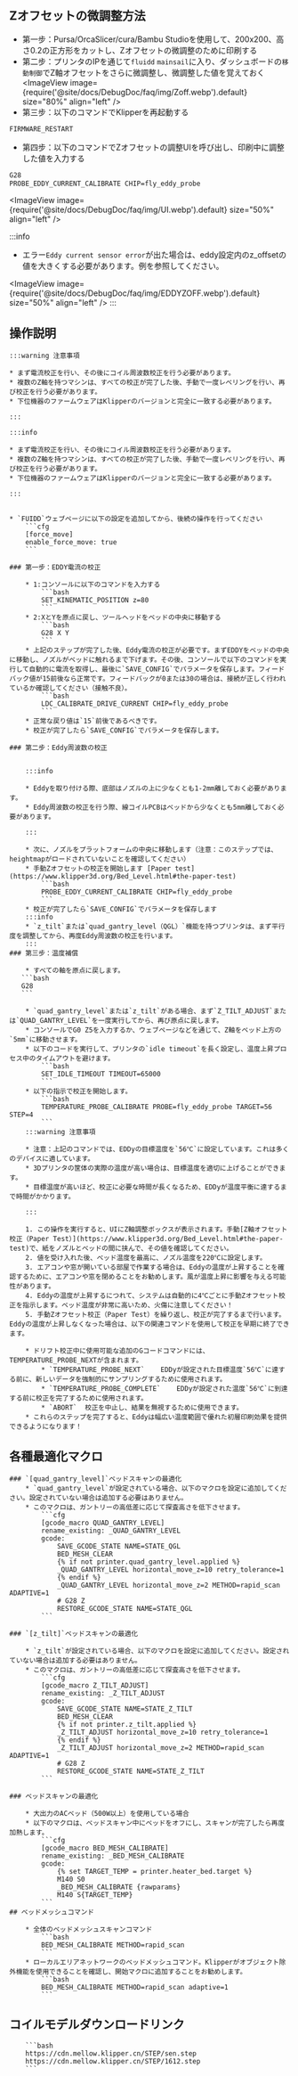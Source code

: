 ## Zオフセットの微調整方法

* 第一步：Pursa/OrcaSlicer/cura/Bambu Studioを使用して、200x200、高さ0.2の正方形をカットし、Zオフセットの微調整のために印刷する
* 第二步：プリンタのIPを通じて`fluidd` `mainsail`に入り、ダッシュボードの`移動制御`でZ軸オフセットをさらに微調整し、微調整した値を覚えておく
<ImageView image={require('@site/docs/DebugDoc/faq/img/Zoff.webp').default} size="80%" align="left" />
* 第三步：以下のコマンドでKlipperを再起動する
```bash
FIRMWARE_RESTART
```
* 第四步：以下のコマンドでZオフセットの調整UIを呼び出し、印刷中に調整した値を入力する
```bash
G28
PROBE_EDDY_CURRENT_CALIBRATE CHIP=fly_eddy_probe
```
<ImageView image={require('@site/docs/DebugDoc/faq/img/UI.webp').default} size="50%" align="left" />

:::info
* エラー`Eddy current sensor error`が出た場合は、eddy設定内のz_offsetの値を大きくする必要があります。例を参照してください。

<ImageView image={require('@site/docs/DebugDoc/faq/img/EDDYZOFF.webp').default} size="50%" align="left" />
:::

## 操作説明

    :::warning 注意事項

    * まず電流校正を行い、その後にコイル周波数校正を行う必要があります。
    * 複数のZ軸を持つマシンは、すべての校正が完了した後、手動で一度レベリングを行い、再び校正を行う必要があります。
    * 下位機器のファームウェアはKlipperのバージョンと完全に一致する必要があります。

    :::

    :::info

    * まず電流校正を行い、その後にコイル周波数校正を行う必要があります。
    * 複数のZ軸を持つマシンは、すべての校正が完了した後、手動で一度レベリングを行い、再び校正を行う必要があります。
    * 下位機器のファームウェアはKlipperのバージョンと完全に一致する必要があります。

    :::


    * `FUIDD`ウェブページに以下の設定を追加してから、後続の操作を行ってください
        ```cfg
        [force_move]
        enable_force_move: true
        ```

    ### 第一步：EDDY電流の校正

        * 1:コンソールに以下のコマンドを入力する
            ```bash
            SET_KINEMATIC_POSITION z=80
            ```
        * 2:XとYを原点に戻し、ツールヘッドをベッドの中央に移動する
            ```bash
            G28 X Y
            ```
        * 上記のステップが完了した後、Eddy電流の校正が必要です。まずEDDYをベッドの中央に移動し、ノズルがベッドに触れるまで下げます。その後、コンソールで以下のコマンドを実行して自動的に電流を取得し、最後に`SAVE_CONFIG`でパラメータを保存します。フィードバック値が15前後なら正常です。フィードバックが0または30の場合は、接続が正しく行われているか確認してください（接触不良）。
            ```bash
            LDC_CALIBRATE_DRIVE_CURRENT CHIP=fly_eddy_probe
            ```
        * 正常な戻り値は`15`前後であるべきです。
        * 校正が完了したら`SAVE_CONFIG`でパラメータを保存します。

    ### 第二步：Eddy周波数の校正


        :::info

        * Eddyを取り付ける際、底部はノズルの上に少なくとも1-2mm離しておく必要があります。
        * Eddy周波数の校正を行う際、線コイルPCBはベッドから少なくとも5mm離しておく必要があります。

        :::

        * 次に、ノズルをプラットフォームの中央に移動します（注意：このステップでは、heightmapがロードされていないことを確認してください）
        * 手動Zオフセットの校正を開始します [Paper test](https://www.klipper3d.org/Bed_Level.html#the-paper-test)
            ```bash
            PROBE_EDDY_CURRENT_CALIBRATE CHIP=fly_eddy_probe
            ```
        * 校正が完了したら`SAVE_CONFIG`でパラメータを保存します
        :::info
        * `z_tilt`または`quad_gantry_level（QGL）`機能を持つプリンタは、まず平行度を調整してから、再度Eddy周波数の校正を行います。
        :::
    ### 第三步：温度補償

        * すべての軸を原点に戻します。
       ```bash
       G28
       ```

        * `quad_gantry_level`または`z_tilt`がある場合、まず`Z_TILT_ADJUST`または`QUAD_GANTRY_LEVEL`を一度実行してから、再び原点に戻します。
        * コンソールでG0 Z5を入力するか、ウェブページなどを通じて、Z軸をベッド上方の`5mm`に移動させます。
        * 以下のコードを実行して、プリンタの`idle timeout`を長く設定し、温度上昇プロセス中のタイムアウトを避けます。
            ```bash
            SET_IDLE_TIMEOUT TIMEOUT=65000
            ```
        * 以下の指示で校正を開始します。
            ```bash
            TEMPERATURE_PROBE_CALIBRATE PROBE=fly_eddy_probe TARGET=56 STEP=4
            ```
        :::warning 注意事項

        * 注意：上記のコマンドでは、EDDyの目標温度を`56℃`に設定しています。これは多くのデバイスに適しています。
        * 3Dプリンタの筐体の実際の温度が高い場合は、目標温度を適切に上げることができます。
        * 目標温度が高いほど、校正に必要な時間が長くなるため、EDDyが温度平衡に達するまで時間がかかります。

        :::
    
        1. この操作を実行すると、UIにZ軸調整ボックスが表示されます。手動[Z軸オフセット校正（Paper Test）](https://www.klipper3d.org/Bed_Level.html#the-paper-test)で、紙をノズルとベッドの間に挟んで、その値を確認してください。
        2. 値を受け入れた後、ベッド温度を最高に、ノズル温度を220℃に設定します。
        3. エアコンや窓が開いている部屋で作業する場合は、Eddyの温度が上昇することを確認するために、エアコンや窓を閉めることをお勧めします。風が温度上昇に影響を与える可能性があります。
        4. Eddyの温度が上昇するにつれて、システムは自動的に4℃ごとに手動Zオフセット校正を指示します。ベッド温度が非常に高いため、火傷に注意してください！
        5. 手動Zオフセット校正（Paper Test）を繰り返し、校正が完了するまで行います。Eddyの温度が上昇しなくなった場合は、以下の関連コマンドを使用して校正を早期に終了できます。
        
        * ドリフト校正中に使用可能な追加のGコードコマンドには、TEMPERATURE_PROBE_NEXTが含まれます。
            * `TEMPERATURE_PROBE_NEXT`    EDDyが設定された目標温度`56℃`に達する前に、新しいデータを強制的にサンプリングするために使用されます。
            * `TEMPERATURE_PROBE_COMPLETE`    EDDyが設定された温度`56℃`に到達する前に校正を完了するために使用されます。
            * `ABORT`  校正を中止し、結果を無視するために使用できます。
        * これらのステップを完了すると、Eddyは幅広い温度範囲で優れた初層印刷効果を提供できるようになります！
## 各種最適化マクロ

    ### `[quad_gantry_level]`ベッドスキャンの最適化
        * `quad_gantry_level`が設定されている場合、以下のマクロを設定に追加してください。設定されていない場合は追加する必要はありません。
        * このマクロは、ガントリーの高低差に応じて探査高さを低下させます。
            ```cfg
            [gcode_macro QUAD_GANTRY_LEVEL]
            rename_existing: _QUAD_GANTRY_LEVEL
            gcode:
                SAVE_GCODE_STATE NAME=STATE_QGL
                BED_MESH_CLEAR
                {% if not printer.quad_gantry_level.applied %}
                _QUAD_GANTRY_LEVEL horizontal_move_z=10 retry_tolerance=1
                {% endif %}
                _QUAD_GANTRY_LEVEL horizontal_move_z=2 METHOD=rapid_scan ADAPTIVE=1
                # G28 Z
                RESTORE_GCODE_STATE NAME=STATE_QGL
            ```

    ### `[z_tilt]`ベッドスキャンの最適化

        * `z_tilt`が設定されている場合、以下のマクロを設定に追加してください。設定されていない場合は追加する必要はありません。
        * このマクロは、ガントリーの高低差に応じて探査高さを低下させます。
            ```cfg
            [gcode_macro Z_TILT_ADJUST]
            rename_existing: _Z_TILT_ADJUST
            gcode:
                SAVE_GCODE_STATE NAME=STATE_Z_TILT
                BED_MESH_CLEAR
                {% if not printer.z_tilt.applied %}
                _Z_TILT_ADJUST horizontal_move_z=10 retry_tolerance=1
                {% endif %}
                _Z_TILT_ADJUST horizontal_move_z=2 METHOD=rapid_scan ADAPTIVE=1
                # G28 Z
                RESTORE_GCODE_STATE NAME=STATE_Z_TILT
            ```

    ### ベッドスキャンの最適化

        * 大出力のACベッド（500W以上）を使用している場合
        * 以下のマクロは、ベッドスキャン中にベッドをオフにし、スキャンが完了したら再度加熱します。
            ```cfg
            [gcode_macro BED_MESH_CALIBRATE]
            rename_existing: _BED_MESH_CALIBRATE
            gcode:
                {% set TARGET_TEMP = printer.heater_bed.target %}
                M140 S0
                _BED_MESH_CALIBRATE {rawparams}
                M140 S{TARGET_TEMP}
            ```
    ## ベッドメッシュコマンド
    
        * 全体のベッドメッシュスキャンコマンド
            ```bash
            BED_MESH_CALIBRATE METHOD=rapid_scan
            ```
        * ローカルエリアネットワークのベッドメッシュコマンド。Klipperがオブジェクト除外機能を使用できることを確認し、開始マクロに追加することをお勧めします。
            ```bash
            BED_MESH_CALIBRATE METHOD=rapid_scan adaptive=1 
            ```

## コイルモデルダウンロードリンク

        ```bash
        https://cdn.mellow.klipper.cn/STEP/sen.step
        https://cdn.mellow.klipper.cn/STEP/1612.step
        ```